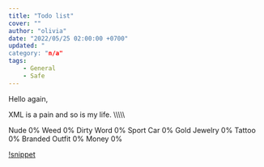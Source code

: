 ```yaml
---
title: "Todo list"
cover: ""
author: "olivia"
date: "2022/05/25 02:00:00 +0700"
updated: "
category: "n/a"
tags:
    - General
    - Safe
---
```


Hello again,

XML is a pain and so is my life. \\\\\\\\\\

Nude 0%
Weed 0%
Dirty Word 0%
Sport Car 0%
Gold Jewelry 0%
Tattoo 0%
Branded Outfit 0%
Money 0%

[!snippet](./love_is_a_bish.png)
